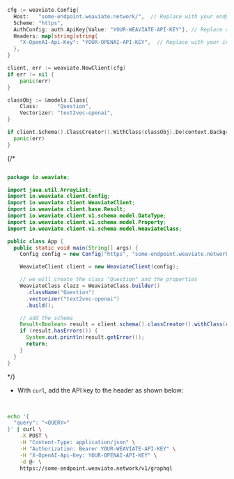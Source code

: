 
<Tabs groupId="languages">
<TabItem value="py" label="Python">

<FilteredTextBlock
  text={EndToEndPyCode}
  startMarker="# InstantiationExample"
  endMarker="# END InstantiationExample"
  language="py"
/>

</TabItem>
<TabItem value="ts" label="TypeScript">

<FilteredTextBlock
  text={EndToEndTSCode}
  startMarker="// InstantiationExample"
  endMarker="// END InstantiationExample"
  language="ts"
/>

</TabItem>
<TabItem value="go" label="Go">

```go
cfg := weaviate.Config{
  Host:   "some-endpoint.weaviate.network/",  // Replace with your endpoint
  Scheme: "https",
  AuthConfig: auth.ApiKey{Value: "YOUR-WEAVIATE-API-KEY"}, // Replace w/ your Weaviate instance API key
  Headers: map[string]string{
    "X-OpenAI-Api-Key": "YOUR-OPENAI-API-KEY",  // Replace with your inference API key
  },
}

client, err := weaviate.NewClient(cfg)
if err != nil {
    panic(err)
}

classObj := &models.Class{
    Class:      "Question",
    Vectorizer: "text2vec-openai",
}

if client.Schema().ClassCreator().WithClass(classObj).Do(context.Background()) != nil {
  panic(err)
}
```

</TabItem>
{/* <TabItem value="java" label="Java">

```java

package io.weaviate;

import java.util.ArrayList;
import io.weaviate.client.Config;
import io.weaviate.client.WeaviateClient;
import io.weaviate.client.base.Result;
import io.weaviate.client.v1.schema.model.DataType;
import io.weaviate.client.v1.schema.model.Property;
import io.weaviate.client.v1.schema.model.WeaviateClass;

public class App {
  public static void main(String[] args) {
    Config config = new Config("https", "some-endpoint.weaviate.network/");  // Replace with your endpoint

    WeaviateClient client = new WeaviateClient(config);

    // we will create the class "Question" and the properties
    WeaviateClass clazz = WeaviateClass.builder()
      .className("Question")
      .vectorizer("text2vec-openai")
      .build();

    // add the schema
    Result<Boolean> result = client.schema().classCreator().withClass(clazz).run();
    if (result.hasErrors()) {
      System.out.println(result.getError());
      return;
    }
  }
}
```

</TabItem> */}
<TabItem value="curl" label="Curl">

- With `curl`, add the API key to the header as shown below:
<br/>

```bash
echo '{
  "query": "<QUERY>"
}' | curl \
    -X POST \
    -H "Content-Type: application/json" \
    -H "Authorization: Bearer YOUR-WEAVIATE-API-KEY" \
    -H "X-OpenAI-Api-Key: YOUR-OPENAI-API-KEY" \
    -d @- \
    https://some-endpoint.weaviate.network/v1/graphql
```

</TabItem>
</Tabs>
